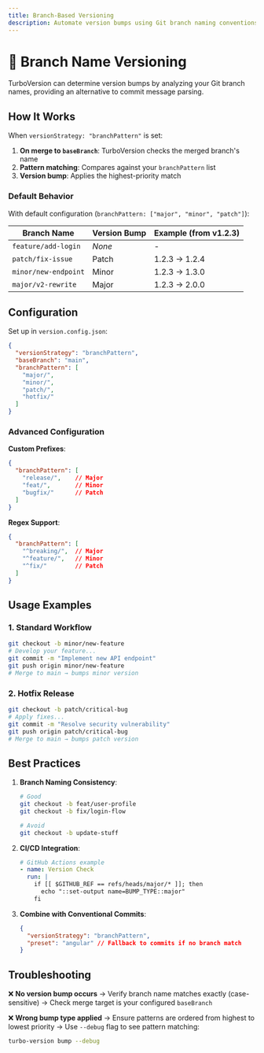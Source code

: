 ```yaml
---
title: Branch-Based Versioning
description: Automate version bumps using Git branch naming conventions
---
```


# 🌿 Branch Name Versioning

TurboVersion can determine version bumps by analyzing your Git branch names, providing an alternative to commit message parsing.

## How It Works

When `versionStrategy: "branchPattern"` is set:

1. **On merge to `baseBranch`**:
   TurboVersion checks the merged branch's name
2. **Pattern matching**:
   Compares against your `branchPattern` list
3. **Version bump**:
   Applies the highest-priority match

### Default Behavior
With default configuration (`branchPattern: ["major", "minor", "patch"]`):

| Branch Name      | Version Bump | Example (from v1.2.3) |
|------------------|--------------|-----------------------|
| `feature/add-login`  | *None*       | -                     |
| `patch/fix-issue`    | Patch        | 1.2.3 → 1.2.4         |
| `minor/new-endpoint` | Minor        | 1.2.3 → 1.3.0         |
| `major/v2-rewrite`   | Major        | 1.2.3 → 2.0.0         |

## Configuration

Set up in `version.config.json`:

```json
{
  "versionStrategy": "branchPattern",
  "baseBranch": "main",
  "branchPattern": [
    "major/",
    "minor/",
    "patch/",
    "hotfix/"
  ]
}
```

### Advanced Configuration

**Custom Prefixes**:
```json
{
  "branchPattern": [
    "release/",    // Major
    "feat/",       // Minor
    "bugfix/"      // Patch
  ]
}
```

**Regex Support**:
```json
{
  "branchPattern": [
    "^breaking/",  // Major
    "^feature/",   // Minor
    "^fix/"        // Patch
  ]
}
```

## Usage Examples

### 1. Standard Workflow
```bash
git checkout -b minor/new-feature
# Develop your feature...
git commit -m "Implement new API endpoint"
git push origin minor/new-feature
# Merge to main → bumps minor version
```

### 2. Hotfix Release
```bash
git checkout -b patch/critical-bug
# Apply fixes...
git commit -m "Resolve security vulnerability"
git push origin patch/critical-bug
# Merge to main → bumps patch version
```

## Best Practices

1. **Branch Naming Consistency**:
   ```bash
   # Good
   git checkout -b feat/user-profile
   git checkout -b fix/login-flow

   # Avoid
   git checkout -b update-stuff
   ```

2. **CI/CD Integration**:
   ```yaml
   # GitHub Actions example
   - name: Version Check
     run: |
       if [[ $GITHUB_REF == refs/heads/major/* ]]; then
         echo "::set-output name=BUMP_TYPE::major"
       fi
   ```

3. **Combine with Conventional Commits**:
   ```json
   {
     "versionStrategy": "branchPattern",
     "preset": "angular" // Fallback to commits if no branch match
   }
   ```

## Troubleshooting

❌ **No version bump occurs**
→ Verify branch name matches exactly (case-sensitive)
→ Check merge target is your configured `baseBranch`

❌ **Wrong bump type applied**
→ Ensure patterns are ordered from highest to lowest priority
→ Use `--debug` flag to see pattern matching:
```bash
turbo-version bump --debug
```
